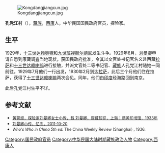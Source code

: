 [[File:Kongdangjiangcun.jpg|thumb]]

'''孔党江村'''（{{bd|?||?|}}），[[藏族|藏族]]，[[西康|西康]]人，中华民国国民政府官员，探险家。

==生平==
1929年，[[十三世达赖喇嘛|十三世达赖喇嘛]]和[[九世班禅额尔德尼|九世班禅额尔德尼]]发生斗争。1929年6月，[[刘曼卿|刘曼卿]]申请自愿到康藏调査当地现状，获国民政府批准，令其以文官处书记官名义赴西藏[[拉萨|拉萨]]和[[十三世达赖喇嘛|十三世达赖喇嘛]]进行接触，并派文官处二等书记官、[[藏族|藏族]]人孔党江村随她一同前往。1929年7月他们一行出发，1930年2月到达[[拉萨|拉萨]]，此后三个月他们住在拉萨，获得了[[十三世达赖喇嘛|十三世达赖喇嘛]]两次会见。同年，他们由[[印度|印度]]经海路回到南京。

此后孔党江村生平不详。

==参考文献==
* <span style="font-size:90%;">[https://web.archive.org/web/20130509023336/http://img.memopool.cn/news/2011/10/20/5d670af73319ee3b01331f7c9eab0035.html 黄警顽，探险家刘曼卿女士小传，载 刘曼卿，康藏轺征，上海：商务印书馆，1933年]</span>
* <span style="font-size:90%;">[https://archive.is/20130424150112/http://img.memopool.cn/news/2011/10/20/5d670af73319ee3b01331f53be8e0033.html 刘曼卿小传，忆库，2011-10-20]</span>
* <span style="font-size:90%;">''Who's Who in China 5th ed.'' The China Weekly Review (Shanghai) , 1936.</span>

{{DEFAULTSORT:K孔}}
[[Category:国民政府官员|Category:国民政府官员]]
[[Category:中华民国大陆时期藏族政治人物|Category:中华民国大陆时期藏族政治人物]]
[[Category:西康人|Category:西康人]]